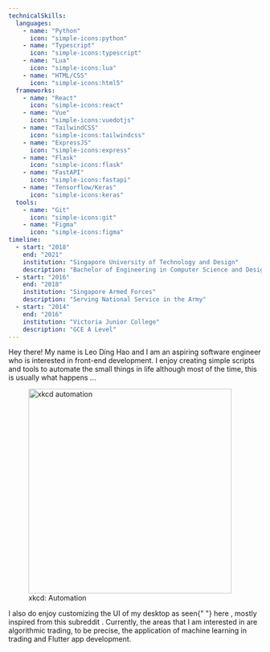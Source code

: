 ```yaml
---
technicalSkills:
  languages:
    - name: "Python"
      icon: "simple-icons:python"
    - name: "Typescript"
      icon: "simple-icons:typescript"
    - name: "Lua"
      icon: "simple-icons:lua"
    - name: "HTML/CSS"
      icon: "simple-icons:html5"
  frameworks:
    - name: "React"
      icon: "simple-icons:react"
    - name: "Vue"
      icon: "simple-icons:vuedotjs"
    - name: "TailwindCSS"
      icon: "simple-icons:tailwindcss"
    - name: "ExpressJS"
      icon: "simple-icons:express"
    - name: "Flask"
      icon: "simple-icons:flask"
    - name: "FastAPI"
      icon: "simple-icons:fastapi"
    - name: "Tensorflow/Keras"
      icon: "simple-icons:keras"
  tools:
    - name: "Git"
      icon: "simple-icons:git"
    - name: "Figma"
      icon: "simple-icons:figma"
timeline:
  - start: "2018"
    end: "2021"
    institution: "Singapore University of Technology and Design"
    description: "Bachelor of Engineering in Computer Science and Design (Specialisation - Security)"
  - start: "2016"
    end: "2018"
    institution: "Singapore Armed Forces"
    description: "Serving National Service in the Army"
  - start: "2014"
    end: "2016"
    institution: "Victoria Junior College"
    description: "GCE A Level"
---
```


<p>
  Hey there! My name is Leo Ding Hao and I am an aspiring software engineer who is interested in
  front-end development. I enjoy creating simple scripts and tools to automate the small things in
  life although most of the time, this is usually what happens ...
</p>
<figure style={{ display: "flex", flexDirection: "column", alignItems: "center" }}>
  <img
    src="https://imgs.xkcd.com/comics/automation.png"
    alt="xkcd automation"
    width="404"
    height="408"
  />
  <figcaption style={{ textAlign: "center", marginTop: "16px" }}>
    <TextLink href="https://xkcd.com/1319/" target="_blank" rel="noreferrer">
      xkcd: Automation
    </TextLink>
  </figcaption>
</figure>
<p>
  I also do enjoy customizing the UI of my desktop as seen{" "}
  <TextLink
    href="https://files.leodh.dev/2021-09-12-19%3A11%3A12-screenshot.png"
    target="_blank"
    rel="noreferrer"
  >
    here
  </TextLink>
  , mostly inspired from this <TextLink
    href="https://www.reddit.com/r/unixporn/"
    target="_blank"
    rel="noreferrer"
  >
    subreddit
  </TextLink>. Currently, the areas that I am interested in are algorithmic trading, to be precise, the
  application of machine learning in trading and Flutter app development.
</p>
